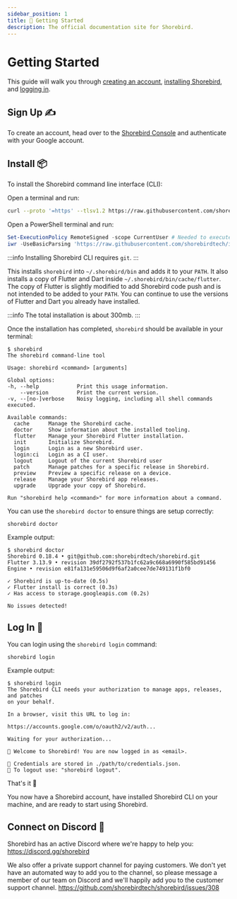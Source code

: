 ```yaml
---
sidebar_position: 1
title: 🚀 Getting Started
description: The official documentation site for Shorebird.
---
```



# Getting Started

This guide will walk you through [creating an account](#sign-up-), [installing Shorebird](#install-), and [logging in](#log-in-).

## Sign Up ✍️

To create an account, head over to the [Shorebird Console](https://console.shorebird.dev) and authenticate with your Google account.

## Install 📦

To install the Shorebird command line interface (CLI):

<Tabs>
  <TabItem value="maclinux" label="Mac/Linux" default>

Open a terminal and run:

```bash
curl --proto '=https' --tlsv1.2 https://raw.githubusercontent.com/shorebirdtech/install/main/install.sh -sSf | bash
```

  </TabItem>
  <TabItem value="windows" label="Windows" default>
Open a PowerShell terminal and run:

```powershell
Set-ExecutionPolicy RemoteSigned -scope CurrentUser # Needed to execute remote scripts
iwr -UseBasicParsing 'https://raw.githubusercontent.com/shorebirdtech/install/main/install.ps1'|iex
```

  </TabItem>
</Tabs>

:::info
Installing Shorebird CLI requires `git`.
:::

This installs `shorebird` into `~/.shorebird/bin` and adds it to your `PATH`. It
also installs a copy of Flutter and Dart inside
`~/.shorebird/bin/cache/flutter`. The copy of Flutter is slightly modified to
add Shorebird code push and is not intended to be added to your `PATH`. You can
continue to use the versions of Flutter and Dart you already have installed.

:::info
The total installation is about 300mb.
:::

Once the installation has completed, `shorebird` should be available in your
terminal:

```
$ shorebird
The shorebird command-line tool

Usage: shorebird <command> [arguments]

Global options:
-h, --help            Print this usage information.
    --version         Print the current version.
-v, --[no-]verbose    Noisy logging, including all shell commands executed.

Available commands:
  cache      Manage the Shorebird cache.
  doctor     Show information about the installed tooling.
  flutter    Manage your Shorebird Flutter installation.
  init       Initialize Shorebird.
  login      Login as a new Shorebird user.
  login:ci   Login as a CI user.
  logout     Logout of the current Shorebird user
  patch      Manage patches for a specific release in Shorebird.
  preview    Preview a specific release on a device.
  release    Manage your Shorebird app releases.
  upgrade    Upgrade your copy of Shorebird.

Run "shorebird help <command>" for more information about a command.
```

You can use the `shorebird doctor` to ensure things are setup correctly:

```
shorebird doctor
```

Example output:

```
$ shorebird doctor
Shorebird 0.18.4 • git@github.com:shorebirdtech/shorebird.git
Flutter 3.13.9 • revision 39df2792f537b1fc62a9c668a6990f585bd91456
Engine • revision e81fa131e59506d9f6af2a0cee7de749131f1bf0

✓ Shorebird is up-to-date (0.5s)
✓ Flutter install is correct (0.3s)
✓ Has access to storage.googleapis.com (0.2s)

No issues detected!
```

## Log In 🔑

You can login using the `shorebird login` command:

```
shorebird login
```

Example output:

```
$ shorebird login
The Shorebird CLI needs your authorization to manage apps, releases, and patches
on your behalf.

In a browser, visit this URL to log in:

https://accounts.google.com/o/oauth2/v2/auth...

Waiting for your authorization...

🎉 Welcome to Shorebird! You are now logged in as <email>.

🔑 Credentials are stored in ./path/to/credentials.json.
🚪 To logout use: "shorebird logout".
```

That's it 🎉

You now have a Shorebird account, have installed Shorebird CLI on your machine, and are ready to start using Shorebird.

## Connect on Discord 💬

Shorebird has an active Discord where we're happy to help you:
https://discord.gg/shorebird

We also offer a private support channel for paying customers. We don't yet have
an automated way to add you to the channel, so please message a member of our
team on Discord and we'll happily add you to the customer support channel.
https://github.com/shorebirdtech/shorebird/issues/308
